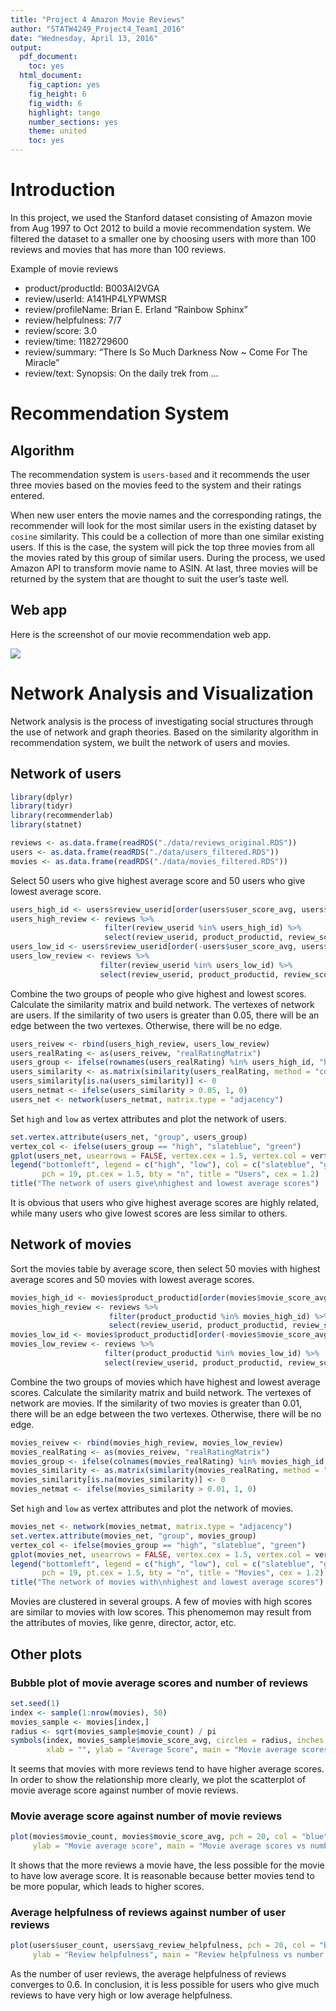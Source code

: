 ```yaml
---
title: "Project 4 Amazon Movie Reviews"
author: "STATW4249_Project4_Team1_2016"
date: "Wednesday, April 13, 2016"
output:
  pdf_document:
    toc: yes
  html_document:
    fig_caption: yes
    fig_height: 6
    fig_width: 6
    highlight: tango
    number_sections: yes
    theme: united
    toc: yes
---
```



# Introduction

In this project, we used the Stanford dataset consisting of Amazon movie from Aug 1997 to Oct 2012 to build a movie recommendation system. We filtered the dataset to a smaller one by choosing users with more than 100 reviews and movies that has more than 100 reviews.

Example of movie reviews

- product/productId: B003AI2VGA
- review/userId: A141HP4LYPWMSR
- review/profileName: Brian E. Erland "Rainbow Sphinx"
- review/helpfulness: 7/7
- review/score: 3.0
- review/time: 1182729600
- review/summary: "There Is So Much Darkness Now ~ Come For The Miracle"
- review/text: Synopsis: On the daily trek from ...

# Recommendation System

## Algorithm

The recommendation system is `users-based` and it recommends the user three movies based on the movies feed to the system and their ratings entered.

When new user enters the movie names and the corresponding ratings, the recommender will look for the most similar users in the existing dataset by `cosine` similarity. This could be a collection of more than one similar existing users. If this is the case, the system will pick the top three movies from all the movies rated by this group of similar users. During the process, we used Amazon API to transform movie name to ASIN. At last, three movies will be returned by the system that are thought to suit the user’s taste well.

## Web app

Here is the screenshot of our movie recommendation web app.

![](./figs/preview.png)

# Network Analysis and Visualization

Network analysis is the process of investigating social structures through the use of network and graph theories. Based on the similarity algorithm in recommendation system, we built the network of users and movies.

## Network of users

```r
library(dplyr)
library(tidyr)
library(recommenderlab)
library(statnet)

reviews <- as.data.frame(readRDS("./data/reviews_original.RDS"))
users <- as.data.frame(readRDS("./data/users_filtered.RDS"))
movies <- as.data.frame(readRDS("./data/movies_filtered.RDS"))
```

Select 50 users who give highest average score and 50 users who give lowest average score.

```r
users_high_id <- users$review_userid[order(users$user_score_avg, users$user_count, decreasing = T)[1:50]]
users_high_review <- reviews %>%
                     filter(review_userid %in% users_high_id) %>%
                     select(review_userid, product_productid, review_score)
users_low_id <- users$review_userid[order(-users$user_score_avg, users$user_count, decreasing = T)[1:50]]
users_low_review <- reviews %>%
                    filter(review_userid %in% users_low_id) %>%
                    select(review_userid, product_productid, review_score)
```

Combine the two groups of people who give highest and lowest scores. Calculate the similarity matrix and build network. The vertexes of network are users. If the similarity of two users is greater than 0.05, there will be an edge between the two vertexes. Otherwise, there will be no edge.

```r
users_reivew <- rbind(users_high_review, users_low_review)
users_realRating <- as(users_reivew, "realRatingMatrix")
users_group <- ifelse(rownames(users_realRating) %in% users_high_id, "high", "low")
users_similarity <- as.matrix(similarity(users_realRating, method = "cosine", which = "users"))
users_similarity[is.na(users_similarity)] <- 0
users_netmat <- ifelse(users_similarity > 0.05, 1, 0)
users_net <- network(users_netmat, matrix.type = "adjacency")
```

Set `high` and `low` as vertex attributes and plot the network of users.

```r
set.vertex.attribute(users_net, "group", users_group)
vertex_col <- ifelse(users_group == "high", "slateblue", "green")
gplot(users_net, usearrows = FALSE, vertex.cex = 1.5, vertex.col = vertex_col, edge.col = "grey75")
legend("bottomleft", legend = c("high", "low"), col = c("slateblue", "green"), 
       pch = 19, pt.cex = 1.5, bty = "n", title = "Users", cex = 1.2)
title("The network of users give\nhighest and lowest average scores")
```

It is obvious that users who give highest average scores are highly related, while many users who give lowest scores are less similar to others.


## Network of movies

Sort the movies table by average score, then select 50 movies with highest average scores and 50 movies with lowest average scores.

```r
movies_high_id <- movies$product_productid[order(movies$movie_score_avg, movies$movie_count, decreasing = T)[1:50]]
movies_high_review <- reviews %>%
                      filter(product_productid %in% movies_high_id) %>%
                      select(review_userid, product_productid, review_score)
movies_low_id <- movies$product_productid[order(-movies$movie_score_avg, movies$movie_count, decreasing = T)[1:50]]
movies_low_review <- reviews %>%
                     filter(product_productid %in% movies_low_id) %>%
                     select(review_userid, product_productid, review_score)
```

Combine the two groups of movies which have highest and lowest average scores. Calculate the similarity matrix and build network. The vertexes of network are movies. If the similarity of two movies is greater than 0.01, there will be an edge between the two vertexes. Otherwise, there will be no edge.

```r
movies_reivew <- rbind(movies_high_review, movies_low_review)
movies_realRating <- as(movies_reivew, "realRatingMatrix")
movies_group <- ifelse(colnames(movies_realRating) %in% movies_high_id, "high", "low")
movies_similarity <- as.matrix(similarity(movies_realRating, method = "cosine", which = "items"))
movies_similarity[is.na(movies_similarity)] <- 0
movies_netmat <- ifelse(movies_similarity > 0.01, 1, 0)
```

Set `high` and `low` as vertex attributes and plot the network of movies.

```r
movies_net <- network(movies_netmat, matrix.type = "adjacency")
set.vertex.attribute(movies_net, "group", movies_group)
vertex_col <- ifelse(movies_group == "high", "slateblue", "green")
gplot(movies_net, usearrows = FALSE, vertex.cex = 1.5, vertex.col = vertex_col, edge.col = "grey75")
legend("bottomleft", legend = c("high", "low"), col = c("slateblue", "green"), 
       pch = 19, pt.cex = 1.5, bty = "n", title = "Movies", cex = 1.2)
title("The network of movies with\nhighest and lowest average scores")
```

Movies are clustered in several groups. A few of movies with high scores are similar to movies with low scores. This phenomemon may result from the attributes of movies, like genre, director, actor, etc.

## Other plots

### Bubble plot of movie average scores and number of reviews

```r
set.seed(1)
index <- sample(1:nrow(movies), 50)
movies_sample <- movies[index,]
radius <- sqrt(movies_sample$movie_count) / pi
symbols(index, movies_sample$movie_score_avg, circles = radius, inches = 0.2, fg = "white", bg = "slateblue",
        xlab = "", ylab = "Average Score", main = "Movie average scores vs number of reviews", xaxt = "n")
```

It seems that movies with more reviews tend to have higher average scores. In order to show the relationship more clearly, we plot the scatterplot of movie average score against number of movie reviews.


### Movie average score against number of movie reviews 

```r
plot(movies$movie_count, movies$movie_score_avg, pch = 20, col = "blue", xlab = "Number of movie reviews",
     ylab = "Movie average score", main = "Movie average scores vs number of reviews")
```

It shows that the more reviews a movie have, the less possible for the movie to have low average score. It is reasonable because better movies tend to be more popular, which leads to higher scores.


### Average helpfulness of reviews against number of user reviews

```r
plot(users$user_count, users$avg_review_helpfulness, pch = 20, col = "blue", xlab = "Number of user reviews",
     ylab = "Review helpfulness", main = "Review helpfulness vs number of user reviews")
```

As the number of user reviews, the average helpfulness of reviews converges to 0.6. In conclusion, it is less possible for users who give much reviews to have very high or low average helpfulness.

